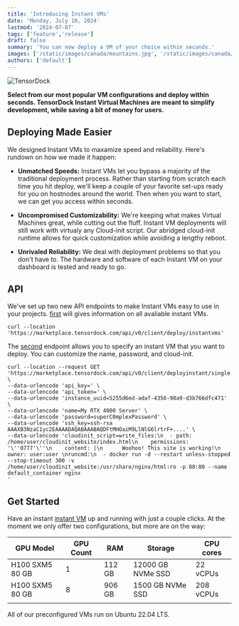 ```yaml
---
title: 'Introducing Instant VMs'
date: 'Monday, July 10, 2024'
lastmod: '2024-07-07'
tags: ['feature','release']
draft: false
summary: 'You can now deploy a VM of your choice within seconds.'
images: ['/static/images/canada/mountains.jpg', '/static/images/canada/toronto.jpg']
authors: ['default']
---
```


![TensorDock](/static/images/futuristicTee.png)

**Select from our most popular VM configurations and deploy within seconds. TensorDock Instant Virtual Machines are meant to simplify
development, while saving a bit of money for users.**

<TOCInline toc={props.toc}/>

## Deploying Made Easier

We designed Instant VMs to maxamize speed and reliability. Here's rundown on how we made it happen:

- **Unmatched Speeds:** Instant VMs let you bypass a majority of the traditional deployment process. Rather than starting from
scratch each time you hit deploy, we'll keep a couple of your favorite set-ups ready for you on hostnodes around the world. Then 
when you want to start, we can get you access within seconds.

- **Uncompromised Customizability:** We're keeping what makes Virtual Machines great, while cutting out the fluff. Instant VM
deployments will still work with virtualy any Cloud-init script. Our abridged cloud-init runtime allows for quick
customization while avoiding a lengthy reboot. 

- **Unrivaled Reliability:** We deal with deployment problems so that you don't have to. The hardware and software of each
Instant VM on your dashboard is tested and ready to go. 

## API 

We've set up two new API endpoints to make Instant VMs easy to use in your projects.  [first](https://documenter.getpostman.com/view/20973002/2s8YzMYRDc#9a0c6985-1e5a-4a0a-ba6f-cec29312f85e) will gives information on all
avaliable instant VMs. 

```
curl --location 'https://marketplace.tensordock.com/api/v0/client/deploy/instantvms'
```
The [second](https://documenter.getpostman.com/view/20973002/2s8YzMYRDc#5ed7c116-35db-4966-8cf0-19d615638550) endpoint allows you to specify an instant VM that you want to deploy. 
You can customize the name, password, and cloud-init.
```
curl --location --request GET 'https://marketplace.tensordock.com/api/v0/client/deployinstant/single' \
--data-urlencode 'api_key=' \
--data-urlencode 'api_token=' \
--data-urlencode 'instance_uuid=5255d6ed-adaf-4356-90a9-d3b766dfc471' \
--data-urlencode 'name=My RTX 4000 Server' \
--data-urlencode 'password=superC0mplexPassword' \
--data-urlencode 'ssh_key=ssh-rsa AAAXB3NzaC1yc2EAAAADAQABAAABAQDFtMHOaiM9LlNlG6lrtrF+....' \
--data-urlencode 'cloudinit_script=write_files:\n  - path: /home/user/cloudinit_website/index.html\n    permissions: '\''0777'\''\n    content: |\n      Woohoo! This site is working!\n    owner: user:user \nruncmd:\n  - docker run -d --restart unless-stopped --stop-timeout 300 -v /home/user/cloudinit_website:/usr/share/nginx/html:ro -p 80:80 --name default_container nginx
'
```

## Get Started

Have an instant [instant VM](https://dashboard.tensordock.com/deploy_preconfig) up and running with just a couple clicks. At the moment we only offer
two configurations, but more are on the way:

| GPU Model       | GPU Count | RAM    | Storage           | CPU cores |
|-----------------|-----------|--------|-------------------|-----------|
| H100 SXM5 80 GB | 1         | 112 GB | 12000 GB NVMe SSD | 22 vCPUs  |
| H100 SXM5 80 GB | 8         | 906 GB | 1500 GB NVMe SSD  | 208 vCPUs |
|                 |           |        |                   |           |

All of our preconfigured VMs run on Ubuntu 22.04 LTS.




